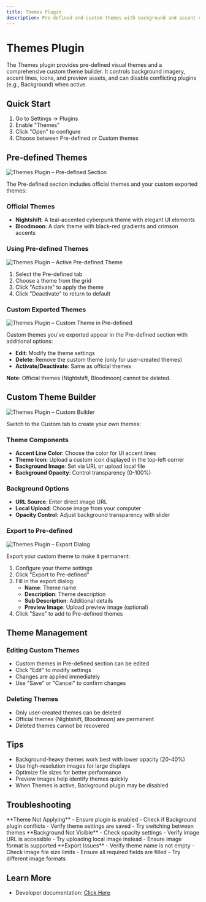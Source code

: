 ```yaml
---
title: Themes Plugin
description: Pre-defined and custom themes with background and accent controls
---
```



# Themes Plugin

The Themes plugin provides pre-defined visual themes and a comprehensive custom theme builder. It controls background imagery, accent lines, icons, and preview assets, and can disable conflicting plugins (e.g., Background) when active.

## Quick Start

1. Go to Settings → Plugins
2. Enable "Themes"
3. Click "Open" to configure
4. Choose between Pre-defined or Custom themes

## Pre-defined Themes

![Themes Plugin – Pre-defined Section](/assets/plugins-themes-pre-1.png)

The Pre-defined section includes official themes and your custom exported themes:

### Official Themes

- **Nightshift**: A teal-accented cyberpunk theme with elegant UI elements
- **Bloodmoon**: A dark theme with black-red gradients and crimson accents

### Using Pre-defined Themes

![Themes Plugin – Active Pre-defined Theme](/assets/plugins-themes-pre-2.png)

1. Select the Pre-defined tab
2. Choose a theme from the grid
3. Click "Activate" to apply the theme
4. Click "Deactivate" to return to default

### Custom Exported Themes

![Themes Plugin – Custom Theme in Pre-defined](/assets/plugins-themes-pre-3.png)

Custom themes you've exported appear in the Pre-defined section with additional options:

- **Edit**: Modify the theme settings
- **Delete**: Remove the custom theme (only for user-created themes)
- **Activate/Deactivate**: Same as official themes

**Note**: Official themes (Nightshift, Bloodmoon) cannot be deleted.

## Custom Theme Builder

![Themes Plugin – Custom Builder](/assets/plugins-themes-custom-1.png)

Switch to the Custom tab to create your own themes:

### Theme Components

- **Accent Line Color**: Choose the color for UI accent lines
- **Theme Icon**: Upload a custom icon displayed in the top-left corner
- **Background Image**: Set via URL or upload local file
- **Background Opacity**: Control transparency (0-100%)

### Background Options

- **URL Source**: Enter direct image URL
- **Local Upload**: Choose image from your computer
- **Opacity Control**: Adjust background transparency with slider

### Export to Pre-defined

![Themes Plugin – Export Dialog](/assets/plugins-themes-custom-2.png)

Export your custom theme to make it permanent:

1. Configure your theme settings
2. Click "Export to Pre-defined"
3. Fill in the export dialog:
   - **Name**: Theme name
   - **Description**: Theme description
   - **Sub Description**: Additional details
   - **Preview Image**: Upload preview image (optional)
4. Click "Save" to add to Pre-defined themes

## Theme Management

### Editing Custom Themes

- Custom themes in Pre-defined section can be edited
- Click "Edit" to modify settings
- Changes are applied immediately
- Use "Save" or "Cancel" to confirm changes

### Deleting Themes

- Only user-created themes can be deleted
- Official themes (Nightshift, Bloodmoon) are permanent
- Deleted themes cannot be recovered

## Tips

- Background-heavy themes work best with lower opacity (20-40%)
- Use high-resolution images for large displays
- Optimize file sizes for better performance
- Preview images help identify themes quickly
- When Themes is active, Background plugin may be disabled

## Troubleshooting

<Callout type="warning">
**Theme Not Applying**
- Ensure plugin is enabled
- Check if Background plugin conflicts
- Verify theme settings are saved
- Try switching between themes
</Callout>

<Callout type="warning">
**Background Not Visible**
- Check opacity settings
- Verify image URL is accessible
- Try uploading local image instead
- Ensure image format is supported
</Callout>

<Callout type="warning">
**Export Issues**
- Verify theme name is not empty
- Check image file size limits
- Ensure all required fields are filled
- Try different image formats
</Callout>

## Learn More

- Developer documentation: [Click Here](/docs/developer-docs/plugins/themes)


